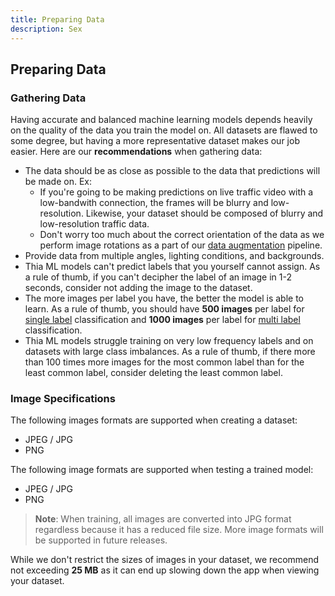 ```yaml
---
title: Preparing Data
description: Sex
---
```


## Preparing Data

### Gathering Data

Having accurate and balanced machine learning models depends heavily on the quality of the data you train the model on.
All datasets are flawed to some degree, but having a more representative dataset makes our job easier.
Here are our **recommendations** when gathering data:

-   The data should be as close as possible to the data that predictions will be made on. Ex:
    -   If you're going to be making predictions on live traffic video with a low-bandwith connection, the frames will be blurry and low-resolution.
        Likewise, your dataset should be composed of blurry and low-resolution traffic data.
    -   Don't worry too much about the correct orientation of the data as we perform image rotations as a part of our [data augmentation][3] pipeline.
-   Provide data from multiple angles, lighting conditions, and backgrounds.
-   Thia ML models can't predict labels that you yourself cannot assign. As a rule of thumb, if you can't decipher the label of an image in 1-2 seconds,
    consider not adding the image to the dataset.
-   The more images per label you have, the better the model is able to learn. As a rule of thumb, you should have **500 images** per label for
    [single label][1] classification and **1000 images** per label for [multi label][2] classification.
-   Thia ML models struggle training on very low frequency labels and on datasets with large class imbalances. As a rule of thumb, if there more than 100 times more
    images for the most common label than for the least common label, consider deleting the least common label.

### Image Specifications

The following images formats are supported when creating a dataset:

-   JPEG / JPG
-   PNG

The following image formats are supported when testing a trained model:

-   JPEG / JPG
-   PNG

> **Note**: When training, all images are converted into JPG format regardless because it has a reduced file size.
> More image formats will be supported in future releases.

While we don't restrict the sizes of images in your dataset, we recommend not exceeding **25 MB** as it can end up
slowing down the app when viewing your dataset.

[1]: /docs/creating-a-model/image-classification#single-label 'Single Label Classification'
[2]: /docs/creating-a-model/image-classification#multi-label 'Multi Label Classification'
[3]: https://www.analyticsvidhya.com/blog/2021/03/image-augmentation-techniques-for-training-deep-learning-models/#:~:text=Image%20augmentation%20is%20a%20technique,training%20a%20deep%20learning%20model 'Data Augmentation Definition'
